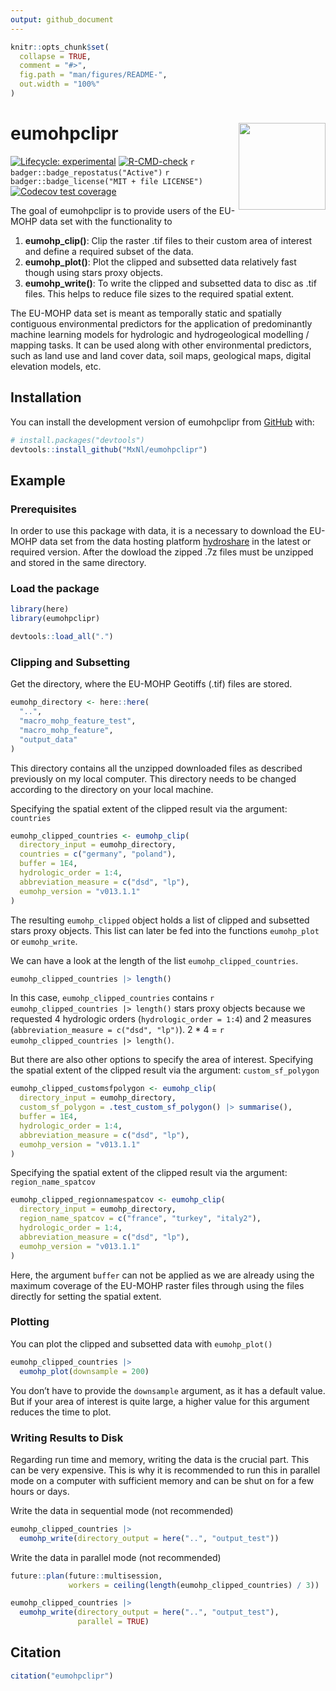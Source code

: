 ```yaml
---
output: github_document
---
```


<!-- README.md is generated from README.Rmd. Please edit that file -->

```r
knitr::opts_chunk$set(
  collapse = TRUE,
  comment = "#>",
  fig.path = "man/figures/README-",
  out.width = "100%"
)
```

# eumohpclipr <img src='man/figures/eumohpclipr_logo.png' align="right" height="139"/>

<!-- badges: start -->
[![Lifecycle: experimental](https://img.shields.io/badge/lifecycle-experimental-orange.svg)](https://lifecycle.r-lib.org/articles/stages.html#experimental)
[![R-CMD-check](https://github.com/MxNl/eumohpclipr/workflows/R-CMD-check/badge.svg)](https://github.com/MxNl/eumohpclipr/actions)
`r badger::badge_repostatus("Active")`
`r badger::badge_license("MIT + file LICENSE")`
[![Codecov test coverage](https://codecov.io/gh/MxNl/eumohpclipr/branch/main/graph/badge.svg)](https://app.codecov.io/gh/MxNl/eumohpclipr?branch=main)
<!-- badges: end -->

The goal of eumohpclipr is to provide users of the EU-MOHP data set with the functionality to 

 1. **eumohp_clip()**: Clip the raster .tif files to their custom area of interest and define a required subset of the data.
 2. **eumohp_plot()**: Plot the clipped and subsetted data relatively fast though using stars proxy objects.
 3. **eumohp_write()**: To write the clipped and subsetted data to disc as .tif files. This helps to reduce file sizes to the required spatial extent.

The EU-MOHP data set is meant as temporally static and spatially contiguous environmental predictors for the application of predominantly machine learning models for hydrologic and hydrogeological modelling / mapping tasks. It can be used along with other environmental predictors, such as land use and land cover data, soil maps, geological maps, digital elevation models, etc.

## Installation

You can install the development version of eumohpclipr from [GitHub](https://github.com/) with:

``` r
# install.packages("devtools")
devtools::install_github("MxNl/eumohpclipr")
```

## Example

### Prerequisites

In order to use this package with data, it is a necessary to download the EU-MOHP data set from the data hosting platform [hydroshare](https://www.hydroshare.org/) in the latest or required version. After the dowload the zipped .7z files must be unzipped and stored in the same directory.

### Load the package

```r
library(here)
library(eumohpclipr)
```
```r
devtools::load_all(".")
```

### Clipping and Subsetting

Get the directory, where the EU-MOHP Geotiffs (.tif) files are stored.
```r
eumohp_directory <- here::here(
  "..",
  "macro_mohp_feature_test",
  "macro_mohp_feature",
  "output_data"
)
```
This directory contains all the unzipped downloaded files as described previously on my local computer. This directory needs to be changed according to the directory on your local machine. 

Specifying the spatial extent of the clipped result via the argument: `countries`
```r
eumohp_clipped_countries <- eumohp_clip(
  directory_input = eumohp_directory,
  countries = c("germany", "poland"),
  buffer = 1E4,
  hydrologic_order = 1:4,
  abbreviation_measure = c("dsd", "lp"),
  eumohp_version = "v013.1.1"
)
```
The resulting `eumohp_clipped` object holds a list of clipped and subsetted stars proxy objects. This list can later be fed into the functions `eumohp_plot` or `eumohp_write`.

We can have a look at the length of the list `eumohp_clipped_countries`.
```r
eumohp_clipped_countries |> length()
```
In this case, `eumohp_clipped_countries` contains `r eumohp_clipped_countries |> length()` stars proxy objects because we requested 4 hydrologic orders (`hydrologic_order = 1:4`) and 2 measures (`abbreviation_measure = c("dsd", "lp")`). 2 * 4 = `r eumohp_clipped_countries |> length()`.

But there are also other options to specify the area of interest.
Specifying the spatial extent of the clipped result via the argument: `custom_sf_polygon`
```r
eumohp_clipped_customsfpolygon <- eumohp_clip(
  directory_input = eumohp_directory,
  custom_sf_polygon = .test_custom_sf_polygon() |> summarise(),
  buffer = 1E4,
  hydrologic_order = 1:4,
  abbreviation_measure = c("dsd", "lp"),
  eumohp_version = "v013.1.1"
)
```

Specifying the spatial extent of the clipped result via the argument: `region_name_spatcov`
```r
eumohp_clipped_regionnamespatcov <- eumohp_clip(
  directory_input = eumohp_directory,
  region_name_spatcov = c("france", "turkey", "italy2"),
  hydrologic_order = 1:4,
  abbreviation_measure = c("dsd", "lp"),
  eumohp_version = "v013.1.1"
)
```
Here, the argument `buffer` can not be applied as we are already using the maximum coverage of the EU-MOHP raster files through using the files directly for setting the spatial extent.

### Plotting

You can plot the clipped and subsetted data with `eumohp_plot()`
```r
eumohp_clipped_countries |> 
  eumohp_plot(downsample = 200)
```
You don't have to provide the `downsample` argument, as it has a default value. But if your area of interest is quite large, a higher value for this argument reduces the time to plot.

### Writing Results to Disk

Regarding run time and memory, writing the data is the crucial part. This can be very expensive. This is why it is recommended to run this in parallel mode on a computer with sufficient memory and can be shut on for a few hours or days.

Write the data in sequential mode (not recommended)
```r
eumohp_clipped_countries |>
  eumohp_write(directory_output = here("..", "output_test"))
```

Write the data in parallel mode (not recommended)
```r
future::plan(future::multisession, 
             workers = ceiling(length(eumohp_clipped_countries) / 3))

eumohp_clipped_countries |>
  eumohp_write(directory_output = here("..", "output_test"),
               parallel = TRUE)
```

## Citation

```r
citation("eumohpclipr")
```
